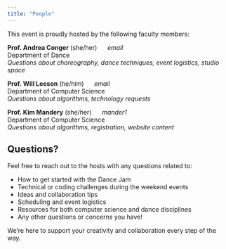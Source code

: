 ```yaml
---
title: "People"
---
```

This event is proudly hosted by the following faculty members:

**Prof. Andrea Conger**  (she/her) &nbsp;&nbsp;&nbsp;&nbsp; *email* <br>
Department of Dance <br>
_Questions about choreography, dance techniques, event logistics, studio space_

**Prof. Will Leeson**  (he/him) &nbsp;&nbsp;&nbsp;&nbsp; *email* <br>
Department of Computer Science <br>
 _Questions about algorithms, technology requests_

**Prof. Kim Mandery**  (she/her) &nbsp;&nbsp;&nbsp;&nbsp; *mander1* <br>
Department of Computer Science <br>
_Questions about algorithms, registration, website content_




## Questions?

Feel free to reach out to the hosts with any questions related to:

- How to get started with the Dance Jam  
- Technical or coding challenges during the weekend events  
- Ideas and collaboration tips  
- Scheduling and event logistics  
- Resources for both computer science and dance disciplines  
- Any other questions or concerns you have!

We’re here to support your creativity and collaboration every step of the way.
